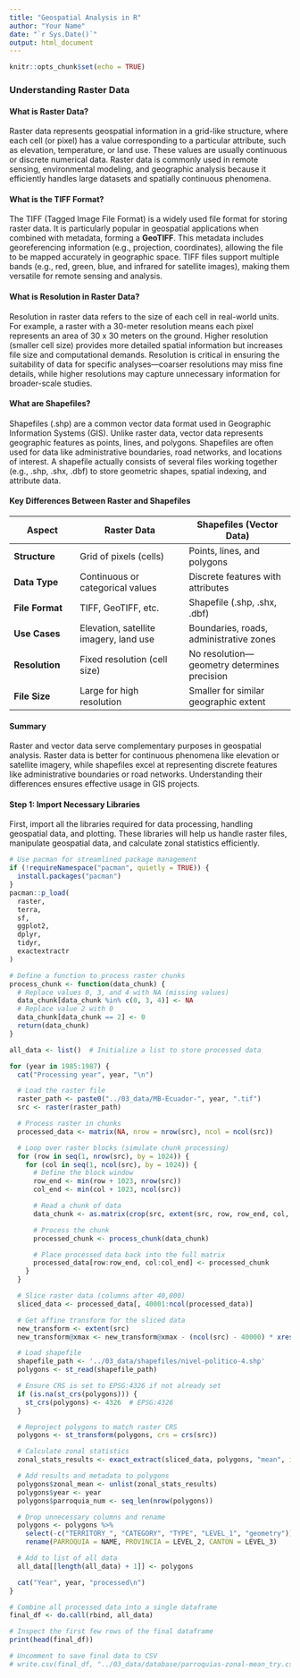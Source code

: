 ---
title: "Geospatial Analysis in R"
author: "Your Name"
date: "`r Sys.Date()`"
output: html_document
---

```{r setup, include=FALSE}
knitr::opts_chunk$set(echo = TRUE)
```

### Understanding Raster Data

#### **What is Raster Data?**

Raster data represents geospatial information in a grid-like structure, where each cell (or pixel) has a value corresponding to a particular attribute, such as elevation, temperature, or land use. These values are usually continuous or discrete numerical data. Raster data is commonly used in remote sensing, environmental modeling, and geographic analysis because it efficiently handles large datasets and spatially continuous phenomena.

#### **What is the TIFF Format?**

The TIFF (Tagged Image File Format) is a widely used file format for storing raster data. It is particularly popular in geospatial applications when combined with metadata, forming a **GeoTIFF**. This metadata includes georeferencing information (e.g., projection, coordinates), allowing the file to be mapped accurately in geographic space. TIFF files support multiple bands (e.g., red, green, blue, and infrared for satellite images), making them versatile for remote sensing and analysis.

#### **What is Resolution in Raster Data?**

Resolution in raster data refers to the size of each cell in real-world units. For example, a raster with a 30-meter resolution means each pixel represents an area of 30 x 30 meters on the ground. Higher resolution (smaller cell size) provides more detailed spatial information but increases file size and computational demands. Resolution is critical in ensuring the suitability of data for specific analyses—coarser resolutions may miss fine details, while higher resolutions may capture unnecessary information for broader-scale studies.

#### **What are Shapefiles?**

Shapefiles (.shp) are a common vector data format used in Geographic Information Systems (GIS). Unlike raster data, vector data represents geographic features as points, lines, and polygons. Shapefiles are often used for data like administrative boundaries, road networks, and locations of interest. A shapefile actually consists of several files working together (e.g., .shp, .shx, .dbf) to store geometric shapes, spatial indexing, and attribute data.

#### **Key Differences Between Raster and Shapefiles**

| **Aspect** | **Raster Data** | **Shapefiles (Vector Data)** |
|-----------------|----------------------------|---------------------------|
| **Structure** | Grid of pixels (cells) | Points, lines, and polygons |
| **Data Type** | Continuous or categorical values | Discrete features with attributes |
| **File Format** | TIFF, GeoTIFF, etc. | Shapefile (.shp, .shx, .dbf) |
| **Use Cases** | Elevation, satellite imagery, land use | Boundaries, roads, administrative zones |
| **Resolution** | Fixed resolution (cell size) | No resolution—geometry determines precision |
| **File Size** | Large for high resolution | Smaller for similar geographic extent |

#### **Summary**

Raster and vector data serve complementary purposes in geospatial analysis. Raster data is better for continuous phenomena like elevation or satellite imagery, while shapefiles excel at representing discrete features like administrative boundaries or road networks. Understanding their differences ensures effective usage in GIS projects.

#### **Step 1: Import Necessary Libraries**
First, import all the libraries required for data processing, handling geospatial data, and plotting.
These libraries will help us handle raster files, manipulate geospatial data, and calculate zonal statistics efficiently.

```{r setup, include=FALSE}
# Use pacman for streamlined package management
if (!requireNamespace("pacman", quietly = TRUE)) {
  install.packages("pacman")
}
pacman::p_load(
  raster,
  terra,
  sf,
  ggplot2,
  dplyr,
  tidyr,
  exactextractr
)
```


```{r}
# Define a function to process raster chunks
process_chunk <- function(data_chunk) {
  # Replace values 0, 3, and 4 with NA (missing values)
  data_chunk[data_chunk %in% c(0, 3, 4)] <- NA
  # Replace value 2 with 0
  data_chunk[data_chunk == 2] <- 0
  return(data_chunk)
}
```

```{r}
all_data <- list()  # Initialize a list to store processed data
```

```{r}
for (year in 1985:1987) {
  cat("Processing year", year, "\n")

  # Load the raster file
  raster_path <- paste0("../03_data/MB-Ecuador-", year, ".tif")
  src <- raster(raster_path)

  # Process raster in chunks
  processed_data <- matrix(NA, nrow = nrow(src), ncol = ncol(src))

  # Loop over raster blocks (simulate chunk processing)
  for (row in seq(1, nrow(src), by = 1024)) {
    for (col in seq(1, ncol(src), by = 1024)) {
      # Define the block window
      row_end <- min(row + 1023, nrow(src))
      col_end <- min(col + 1023, ncol(src))

      # Read a chunk of data
      data_chunk <- as.matrix(crop(src, extent(src, row, row_end, col, col_end)))

      # Process the chunk
      processed_chunk <- process_chunk(data_chunk)

      # Place processed data back into the full matrix
      processed_data[row:row_end, col:col_end] <- processed_chunk
    }
  }

  # Slice raster data (columns after 40,000)
  sliced_data <- processed_data[, 40001:ncol(processed_data)]

  # Get affine transform for the sliced data
  new_transform <- extent(src)
  new_transform@xmax <- new_transform@xmax - (ncol(src) - 40000) * xres(src)

  # Load shapefile
  shapefile_path <- '../03_data/shapefiles/nivel-politico-4.shp'
  polygons <- st_read(shapefile_path)

  # Ensure CRS is set to EPSG:4326 if not already set
  if (is.na(st_crs(polygons))) {
    st_crs(polygons) <- 4326  # EPSG:4326
  }

  # Reproject polygons to match raster CRS
  polygons <- st_transform(polygons, crs = crs(src))

  # Calculate zonal statistics
  zonal_stats_results <- exact_extract(sliced_data, polygons, "mean", include_cell_values = FALSE)

  # Add results and metadata to polygons
  polygons$zonal_mean <- unlist(zonal_stats_results)
  polygons$year <- year
  polygons$parroquia_num <- seq_len(nrow(polygons))

  # Drop unnecessary columns and rename
  polygons <- polygons %>%
    select(-c("TERRITORY_", "CATEGORY", "TYPE", "LEVEL_1", "geometry")) %>%
    rename(PARROQUIA = NAME, PROVINCIA = LEVEL_2, CANTON = LEVEL_3)

  # Add to list of all data
  all_data[[length(all_data) + 1]] <- polygons

  cat("Year", year, "processed\n")
}
```

```{r}
# Combine all processed data into a single dataframe
final_df <- do.call(rbind, all_data)

# Inspect the first few rows of the final dataframe
print(head(final_df))

# Uncomment to save final data to CSV
# write.csv(final_df, "../03_data/database/parroquias-zonal-mean_try.csv", row.names = FALSE)
```

















